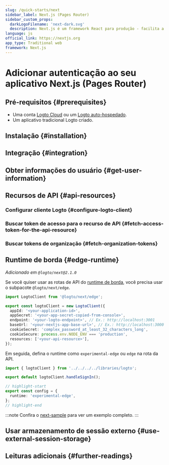 ```yaml
---
slug: /quick-starts/next
sidebar_label: Next.js (Pages Router)
sidebar_custom_props:
  darkLogoFilename: 'next-dark.svg'
  description: Next.js é um framework React para produção - facilita a construção de aplicativos React fullstack e vem com SSR embutido.
language: js
official_link: https://nextjs.org
app_type: Traditional web
framework: Next.js
---
```




# Adicionar autenticação ao seu aplicativo Next.js (Pages Router)

<GuideTip />

## Pré-requisitos \{#prerequisites}

- Uma conta [Logto Cloud](https://cloud.logto.io) ou um [Logto auto-hospedado](/introduction/set-up-logto-oss).
- Um aplicativo tradicional Logto criado.

## Instalação \{#installation}

<Installation />

## Integração \{#integration}

<Integration />

## Obter informações do usuário \{#get-user-information}

<GetUserInformation />

## Recursos de API \{#api-resources}

<ApiResourcesDescription />

### Configurar cliente Logto \{#configure-logto-client}

<ConfigApiResources />

### Buscar token de acesso para o recurso de API \{#fetch-access-token-for-the-api-resource}

<FetchAccessTokenForApiResources />

### Buscar tokens de organização \{#fetch-organization-tokens}

<FetchOrganizationTokenForUser />

## Runtime de borda \{#edge-runtime}

_Adicionado em `@logto/next@2.1.0`_

Se você quiser usar as rotas de API do [runtime de borda](https://nextjs.org/docs/app/building-your-application/rendering/edge-and-nodejs-runtimes), você precisa usar o subpacote `@logto/next/edge`.

```ts title="libraries/logto.ts"
import LogtoClient from '@logto/next/edge';

export const logtoClient = new LogtoClient({
  appId: '<your-application-id>',
  appSecret: '<your-app-secret-copied-from-console>',
  endpoint: '<your-logto-endpoint>', // Ex.: http://localhost:3001
  baseUrl: '<your-nextjs-app-base-url>', // Ex.: http://localhost:3000
  cookieSecret: 'complex_password_at_least_32_characters_long',
  cookieSecure: process.env.NODE_ENV === 'production',
  resources: ['<your-api-resource>'],
});
```

Em seguida, defina o runtime como `experimental-edge` ou `edge` na rota da API.

```ts title="pages/api/logto/sign-in.ts"
import { logtoClient } from '../../../../libraries/logto';

export default logtoClient.handleSignIn();

// highlight-start
export const config = {
  runtime: 'experimental-edge',
};
// highlight-end
```

:::note
Confira o [next-sample](https://github.com/logto-io/js/tree/master/packages/next-sample) para ver um exemplo completo.
:::

## Usar armazenamento de sessão externo \{#use-external-session-storage}

<ExternalStorage />

## Leituras adicionais \{#further-readings}

<FurtherReadings />
